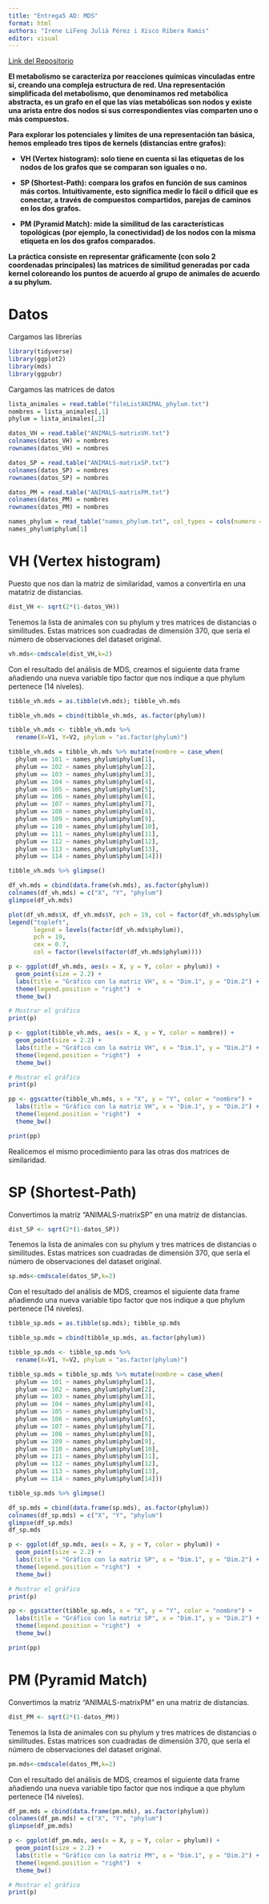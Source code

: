 ```yaml
---
title: "Entrega5 AD: MDS"
format: html
authors: "Irene LiFeng Julià Pérez i Xisco Ribera Ramis"
editor: visual
---
```


[Link del Repositorio](https://github.com/XiscoRibera/Entrega5_AD_MDS)

**El metabolismo se caracteriza por reacciones químicas vinculadas entre sí, creando una compleja estructura de red. Una representación simplificada del metabolismo, que denominamos red metabólica abstracta, es un grafo en el que las vías metabólicas son nodos y existe una arista entre dos nodos si sus correspondientes vías comparten uno o más compuestos.**

**Para explorar los potenciales y límites de una representación tan básica, hemos empleado tres tipos de kernels (distancias entre grafos):**

-   **VH (Vertex histogram): solo tiene en cuenta si las etiquetas de los nodos de los grafos que se comparan son iguales o no.**

-   **SP (Shortest-Path): compara los grafos en función de sus caminos más cortos. Intuitivamente, esto significa medir lo fácil o difícil que es conectar, a través de compuestos compartidos, parejas de caminos en los dos grafos.**

-   **PM (Pyramid Match): mide la similitud de las características topológicas (por ejemplo, la conectividad) de los nodos con la misma etiqueta en los dos grafos comparados.**

**La práctica consiste en representar gráficamente (con solo 2 coordenadas principales) las matrices de similitud generadas por cada kernel coloreando los puntos de acuerdo al grupo de animales de acuerdo a su phylum.**

# Datos

Cargamos las librerías

```r
library(tidyverse)
library(ggplot2)
library(mds)
library(ggpubr)
```

Cargamos las matrices de datos

```r
lista_animales = read.table("fileListANIMAL_phylum.txt")
nombres = lista_animales[,1]
phylum = lista_animales[,2]

datos_VH = read.table("ANIMALS-matrixVH.txt")
colnames(datos_VH) = nombres
rownames(datos_VH) = nombres

datos_SP = read.table("ANIMALS-matrixSP.txt")
colnames(datos_SP) = nombres
rownames(datos_SP) = nombres

datos_PM = read.table("ANIMALS-matrixPM.txt")
colnames(datos_PM) = nombres
rownames(datos_PM) = nombres

names_phylum = read_table("names_phylum.txt", col_types = cols(numero = col_character(), phylum = col_factor()))
names_phylum$phylum[1]
```

# VH (Vertex histogram)
Puesto que nos dan la matriz de similaridad, vamos a convertirla en una matatriz de distancias.

```r
dist_VH <- sqrt(2*(1-datos_VH))
```

Tenemos la lista de animales con su phylum y tres matrices de distancias o similitudes. Estas matrices son cuadradas de dimensión 370, que sería el número de observaciones del dataset original.

```r
vh.mds<-cmdscale(dist_VH,k=2)
```

Con el resultado del análisis de MDS, creamos el siguiente data frame añadiendo una nueva variable tipo factor que nos indique a que phylum pertenece (14 niveles).

```r
tibble_vh.mds = as.tibble(vh.mds); tibble_vh.mds

tibble_vh.mds = cbind(tibble_vh.mds, as.factor(phylum))

tibble_vh.mds <- tibble_vh.mds %>% 
  rename(X=V1, Y=V2, phylum = "as.factor(phylum)")

tibble_vh.mds = tibble_vh.mds %>% mutate(nombre = case_when(
  phylum == 101 ~ names_phylum$phylum[1],
  phylum == 102 ~ names_phylum$phylum[2],
  phylum == 103 ~ names_phylum$phylum[3],
  phylum == 104 ~ names_phylum$phylum[4],
  phylum == 105 ~ names_phylum$phylum[5],
  phylum == 106 ~ names_phylum$phylum[6],
  phylum == 107 ~ names_phylum$phylum[7],
  phylum == 108 ~ names_phylum$phylum[8],
  phylum == 109 ~ names_phylum$phylum[9],
  phylum == 110 ~ names_phylum$phylum[10],
  phylum == 111 ~ names_phylum$phylum[11],
  phylum == 112 ~ names_phylum$phylum[12],
  phylum == 113 ~ names_phylum$phylum[13],
  phylum == 114 ~ names_phylum$phylum[14]))

tibble_vh.mds %>% glimpse()
```


```r
df_vh.mds = cbind(data.frame(vh.mds), as.factor(phylum))
colnames(df_vh.mds) = c("X", "Y", "phylum")
glimpse(df_vh.mds)
```


```r
plot(df_vh.mds$X, df_vh.mds$Y, pch = 19, col = factor(df_vh.mds$phylum), xlab = "Dim.1", ylab = "Dim.2")
legend("topleft",
       legend = levels(factor(df_vh.mds$phylum)),
       pch = 19,
       cex = 0.7,
       col = factor(levels(factor(df_vh.mds$phylum))))
```
```r
p <- ggplot(df_vh.mds, aes(x = X, y = Y, color = phylum)) +
  geom_point(size = 2.2) +
  labs(title = "Gráfico con la matriz VH", x = "Dim.1", y = "Dim.2") +
  theme(legend.position = "right")  +
  theme_bw()

# Mostrar el gráfico
print(p)
```

```r
p <- ggplot(tibble_vh.mds, aes(x = X, y = Y, color = nombre)) +
  geom_point(size = 2.2) +
  labs(title = "Gráfico con la matriz VH", x = "Dim.1", y = "Dim.2") +
  theme(legend.position = "right")  +
  theme_bw()

# Mostrar el gráfico
print(p)
```

```r
pp <- ggscatter(tibble_vh.mds, x = "X", y = "Y", color = "nombre") +
  labs(title = "Gráfico con la matriz VH", x = "Dim.1", y = "Dim.2") +
  theme(legend.position = "right")  +
  theme_bw()

print(pp)
```



Realicemos el mismo procedimiento para las otras dos matrices de similaridad.

# SP (Shortest-Path)

Convertimos la matriz "ANIMALS-matrixSP" en una matriz de distancias.

```r
dist_SP <- sqrt(2*(1-datos_SP))
```

Tenemos la lista de animales con su phylum y tres matrices de distancias o similitudes. Estas matrices son cuadradas de dimensión 370, que sería el número de observaciones del dataset original.

```r
sp.mds<-cmdscale(datos_SP,k=2)
```

Con el resultado del análisis de MDS, creamos el siguiente data frame añadiendo una nueva variable tipo factor que nos indique a que phylum pertenece (14 niveles).

```r
tibble_sp.mds = as.tibble(sp.mds); tibble_sp.mds

tibble_sp.mds = cbind(tibble_sp.mds, as.factor(phylum))

tibble_sp.mds <- tibble_sp.mds %>% 
  rename(X=V1, Y=V2, phylum = "as.factor(phylum)")

tibble_sp.mds = tibble_sp.mds %>% mutate(nombre = case_when(
  phylum == 101 ~ names_phylum$phylum[1],
  phylum == 102 ~ names_phylum$phylum[2],
  phylum == 103 ~ names_phylum$phylum[3],
  phylum == 104 ~ names_phylum$phylum[4],
  phylum == 105 ~ names_phylum$phylum[5],
  phylum == 106 ~ names_phylum$phylum[6],
  phylum == 107 ~ names_phylum$phylum[7],
  phylum == 108 ~ names_phylum$phylum[8],
  phylum == 109 ~ names_phylum$phylum[9],
  phylum == 110 ~ names_phylum$phylum[10],
  phylum == 111 ~ names_phylum$phylum[11],
  phylum == 112 ~ names_phylum$phylum[12],
  phylum == 113 ~ names_phylum$phylum[13],
  phylum == 114 ~ names_phylum$phylum[14]))

tibble_sp.mds %>% glimpse()
```

```r
df_sp.mds = cbind(data.frame(sp.mds), as.factor(phylum))
colnames(df_sp.mds) = c("X", "Y", "phylum")
glimpse(df_sp.mds)
df_sp.mds
```


```r
p <- ggplot(df_sp.mds, aes(x = X, y = Y, color = phylum)) +
  geom_point(size = 2.2) +
  labs(title = "Gráfico con la matriz SP", x = "Dim.1", y = "Dim.2") +
  theme(legend.position = "right")  +
  theme_bw()

# Mostrar el gráfico
print(p)
```

```r
pp <- ggscatter(tibble_sp.mds, x = "X", y = "Y", color = "nombre") +
  labs(title = "Gráfico con la matriz SP", x = "Dim.1", y = "Dim.2") +
  theme(legend.position = "right")  +
  theme_bw()

print(pp)
```

# PM (Pyramid Match)

Convertimos la matriz "ANIMALS-matrixPM" en una matriz de distancias.

```r
dist_PM <- sqrt(2*(1-datos_PM))
```

Tenemos la lista de animales con su phylum y tres matrices de distancias o similitudes. Estas matrices son cuadradas de dimensión 370, que sería el número de observaciones del dataset original.

```r
pm.mds<-cmdscale(datos_PM,k=2)
```

Con el resultado del análisis de MDS, creamos el siguiente data frame añadiendo una nueva variable tipo factor que nos indique a que phylum pertenece (14 niveles).

```r
df_pm.mds = cbind(data.frame(pm.mds), as.factor(phylum))
colnames(df_pm.mds) = c("X", "Y", "phylum")
glimpse(df_pm.mds)
```


```r
p <- ggplot(df_pm.mds, aes(x = X, y = Y, color = phylum)) +
  geom_point(size = 2.2) +
  labs(title = "Gráfico con la matriz PM", x = "Dim.1", y = "Dim.2") +
  theme(legend.position = "right")  +
  theme_bw()

# Mostrar el gráfico
print(p)
```

